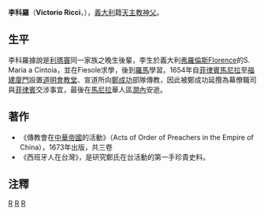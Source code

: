 '''李科羅'''（'''Victorio Ricci'''，{{bd|1621年|8月27日|1685年|2月17日|Ricci, Victorio}}），[[義大利|義大利]]籍[[天主教|天主教]][[神父|神父]]。

==生平==
李科羅據說是[[利瑪竇|利瑪竇]]同一家族之晚生後輩，李生於義大利[[弗羅倫斯|弗羅倫斯]]Florence的S. Maria a Cintoia，並在Fiesole求學，後到[[羅馬|羅馬]]學習。1654年自[[菲律賓|菲律賓]][[馬尼拉|馬尼拉]]至[[福建|福建]][[廈門|廈門]]設置[[道明會|道明會]][[教堂|教堂]]、宣道所向[[鄭成功|鄭成功]]部隊傳教，因此被鄭成功延攬為幕僚職司與[[菲律賓|菲律賓]]交涉事宜，最後在[[馬尼拉|馬尼拉]]華人區[[澗內|澗內]]安逝。

==著作==
*《傳教會在[[中華帝國|中華帝國]]的活動》（Acts of Order of Preachers in the Empire of China），1673年出版，共三卷
*《西班牙人在台灣》，是研究鄭氏在台活動的第一手珍貴史料。

==注釋==
[[Category:鄭氏王朝人物|R]]
[[Category:意大利天主教传教士|R]]
[[Category:在华天主教传教士|R]]